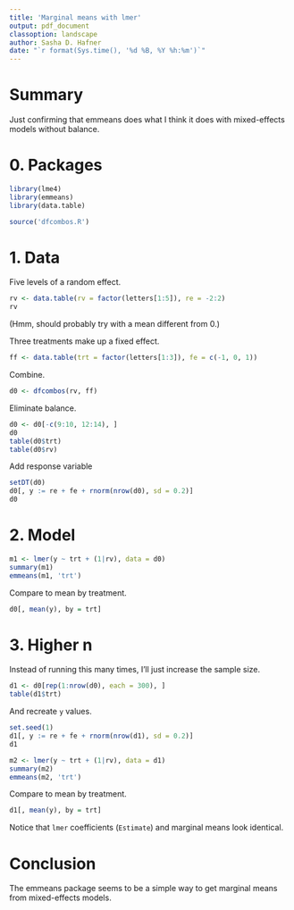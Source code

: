 ```yaml
---
title: 'Marginal means with lmer'
output: pdf_document
classoption: landscape
author: Sasha D. Hafner
date: "`r format(Sys.time(), '%d %B, %Y %h:%m')`"
---
```


# Summary
Just confirming that emmeans does what I think it does with mixed-effects models without balance.

# 0. Packages

```r
library(lme4)
library(emmeans)
library(data.table)
```

```r
source('dfcombos.R')
```



# 1. Data

Five levels of a random effect.

```r
rv <- data.table(rv = factor(letters[1:5]), re = -2:2)
rv
```

(Hmm, should probably try with a mean different from 0.)

Three treatments make up a fixed effect.

```r
ff <- data.table(trt = factor(letters[1:3]), fe = c(-1, 0, 1))
```

Combine.

```r
d0 <- dfcombos(rv, ff)
```

Eliminate balance.

```r
d0 <- d0[-c(9:10, 12:14), ]
d0
table(d0$trt)
table(d0$rv)
```

Add response variable

```r
setDT(d0)
d0[, y := re + fe + rnorm(nrow(d0), sd = 0.2)]
d0
```

# 2. Model

```r
m1 <- lmer(y ~ trt + (1|rv), data = d0)
summary(m1)
emmeans(m1, 'trt')
```

Compare to mean by treatment.

```r
d0[, mean(y), by = trt]
```

# 3. Higher n

Instead of running this many times, I'll just increase the sample size.

```r
d1 <- d0[rep(1:nrow(d0), each = 300), ]
table(d1$trt)
```

And recreate `y` values.

```r
set.seed(1)
d1[, y := re + fe + rnorm(nrow(d1), sd = 0.2)]
d1
```

```r
m2 <- lmer(y ~ trt + (1|rv), data = d1)
summary(m2)
emmeans(m2, 'trt')
```

Compare to mean by treatment.

```r
d1[, mean(y), by = trt]
```

Notice that `lmer` coefficients (`Estimate`) and marginal means look identical.

# Conclusion
The emmeans package seems to be a simple way to get marginal means from mixed-effects models.



















